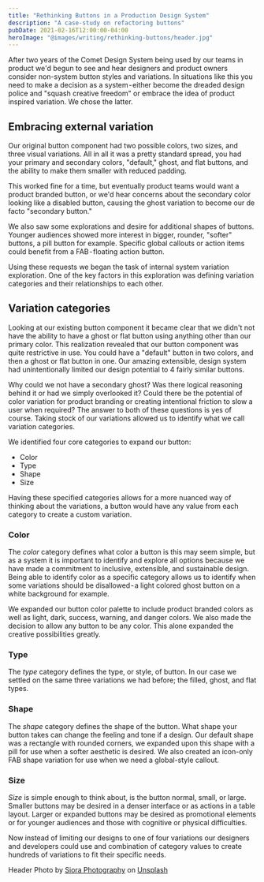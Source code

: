 ```yaml
---
title: "Rethinking Buttons in a Production Design System"
description: "A case-study on refactoring buttons"
pubDate: 2021-02-16T12:00:00-04:00
heroImage: "@images/writing/rethinking-buttons/header.jpg"
---
```



After two years of the Comet Design System being used by our teams in product we'd begun to see and hear designers and product owners consider non-system button styles and variations.
In situations like this you need to make a decision as a system - either become the dreaded design police and "squash creative freedom" or embrace the idea of product inspired variation. We chose the latter.

## Embracing external variation

Our original button component had two possible colors, two sizes, and three visual variations. All in all it was a pretty standard spread, you had your primary and secondary colors, "default," ghost, and flat buttons, and the ability to make them smaller with reduced padding.

<Picture
  class="blog-post__image"
  src={originalButtons}
  alt="Primary, Secondary, Ghost, and Flat buttons"
/>

This worked fine for a time, but eventually product teams would want a product branded button, or we'd hear concerns about the secondary color looking like a disabled button, causing the ghost variation to become our de facto "secondary button."

We also saw some explorations and desire for additional shapes of buttons. Younger audiences showed more interest in bigger, rounder, "softer" buttons, a pill button for example. Specific global callouts or action items could benefit from a FAB - floating action button.

Using these requests we began the task of internal system variation exploration. One of the key factors in this exploration was defining variation categories and their relationships to each other.

## Variation categories

Looking at our existing button component it became clear that we didn't not have the ability to have a ghost or flat button using anything other than our primary color. This realization revealed that our button component was quite restrictive in use. You could have a "default" button in two colors, and then a ghost or flat button in one. Our amazing extensible, design system had unintentionally limited our design potential to 4 fairly similar buttons.

Why could we not have a secondary ghost? Was there logical reasoning behind it or had we simply overlooked it? Could there be the potential of color variation for product branding or creating intentional friction to slow a user when required? The answer to both of these questions is yes of course. Taking stock of our variations allowed us to identify what we call variation categories.

We identified four core categories to expand our button:

- Color
- Type
- Shape
- Size

Having these specified categories allows for a more nuanced way of thinking about the variations, a button would have any value from each category to create a custom variation.

### Color

The _color_ category defines what color a button is this may seem simple, but as a system it is important to identify and explore all options because we have made a commitment to inclusive, extensible, and sustainable design. Being able to identify color as a specific category allows us to identify when some variations should be disallowed - a light colored ghost button on a white background for example.

<Picture
  class="blog-post__image"
  src={buttonExamples}
  alt="Left: Light and Dark ghost buttons on White and Dark backgrounds | Right: Primary and Light Ghost buttons on White and Dark backgrounds"
/>

We expanded our button color palette to include product branded colors as well as light, dark, success, warning, and danger colors. We also made the decision to allow any button to be any color. This alone expanded the creative possibilities greatly.

### Type

The _type_ category defines the type, or style, of button. In our case we settled on the same three variations we had before; the filled, ghost, and flat types.

### Shape

The _shape_ category defines the shape of the button. What shape your button takes can change the feeling and tone if a design. Our default shape was a rectangle with rounded corners, we expanded upon this shape with a pill for use when a softer aesthetic is desired. We also created an icon-only FAB shape variation for use when we need a global-style callout.

### Size

_Size_ is simple enough to think about, is the button normal, small, or large. Smaller buttons may be desired in a denser interface or as actions in a table layout. Larger or expanded buttons may be desired as promotional elements or for younger audiences and those with cognitive or physical difficulties.

Now instead of limiting our designs to one of four variations our designers and developers could use and combination of category values to create hundreds of variations to fit their specific needs.

Header Photo by [Siora Photography](https://medium.com/r/?url=https%3A%2F%2Funsplash.com%2F%40siora18%3Futm_source%3Dunsplash%26utm_medium%3Dreferral%26utm_content%3DcreditCopyText) on [Unsplash](https://medium.com/r/?url=https%3A%2F%2Funsplash.com%2F%3Futm_source%3Dunsplash%26utm_medium%3Dreferral%26utm_content%3DcreditCopyText)
